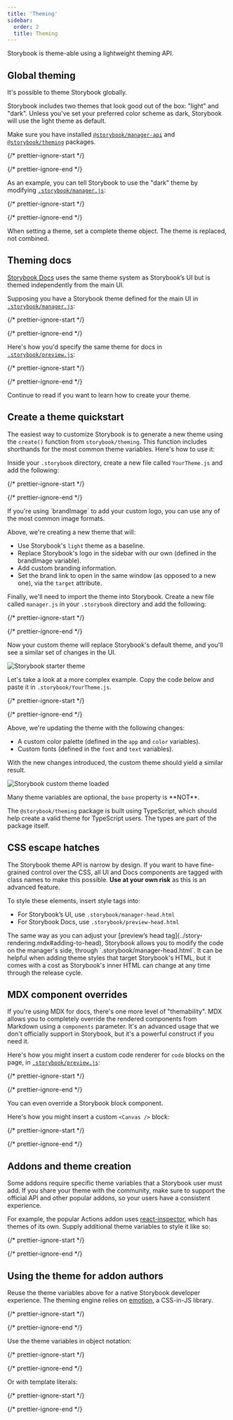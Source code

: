 ```yaml
---
title: 'Theming'
sidebar:
  order: 2
  title: Theming
---
```


<YouTubeCallout id="x2nGXHAKOrE" title="Storybook Theming" />

Storybook is theme-able using a lightweight theming API.

## Global theming

It's possible to theme Storybook globally.

Storybook includes two themes that look good out of the box: "light" and "dark". Unless you've set your preferred color scheme as dark, Storybook will use the light theme as default.

Make sure you have installed [`@storybook/manager-api`](https://www.npmjs.com/package/@storybook/manager-api) and [`@storybook/theming`](https://www.npmjs.com/package/@storybook/theming) packages.

{/* prettier-ignore-start */}

<CodeSnippets path="storybook-theming-packages-install.md" />

{/* prettier-ignore-end */}

As an example, you can tell Storybook to use the "dark" theme by modifying [`.storybook/manager.js`](./features-and-behavior.mdx):

{/* prettier-ignore-start */}

<CodeSnippets path="storybook-manager-dark-theme.md" />

{/* prettier-ignore-end */}

When setting a theme, set a complete theme object. The theme is replaced, not combined.

## Theming docs

[Storybook Docs](../../writing-docs/index.mdx) uses the same theme system as Storybook’s UI but is themed independently from the main UI.

Supposing you have a Storybook theme defined for the main UI in [`.storybook/manager.js`](../features-and-behavior.mdx):

{/* prettier-ignore-start */}

<CodeSnippets path="storybook-manager-dark-theme.md" />

{/* prettier-ignore-end */}

Here's how you'd specify the same theme for docs in [`.storybook/preview.js`](../index.mdx#configure-story-rendering):

{/* prettier-ignore-start */}

<CodeSnippets path="storybook-preview-docs-dark-theme.md" />

{/* prettier-ignore-end */}

Continue to read if you want to learn how to create your theme.

## Create a theme quickstart

The easiest way to customize Storybook is to generate a new theme using the `create()` function from `storybook/theming`. This function includes shorthands for the most common theme variables. Here's how to use it:

Inside your `.storybook` directory, create a new file called `YourTheme.js` and add the following:

{/* prettier-ignore-start */}

<CodeSnippets path="storybook-theme-example-variables.md" />

{/* prettier-ignore-end */}

<Callout variant="info" icon="💡">
  If you're using `brandImage` to add your custom logo, you can use any of the most common image formats.
</Callout>

Above, we're creating a new theme that will:

* Use Storybook's `light` theme as a baseline.
* Replace Storybook's logo in the sidebar with our own (defined in the brandImage variable).
* Add custom branding information.
* Set the brand link to open in the same window (as opposed to a new one), via the `target` attribute.

Finally, we'll need to import the theme into Storybook. Create a new file called `manager.js` in your `.storybook` directory and add the following:

{/* prettier-ignore-start */}

<CodeSnippets path="storybook-manager-custom-theme.md" />

{/* prettier-ignore-end */}

Now your custom theme will replace Storybook's default theme, and you'll see a similar set of changes in the UI.

![Storybook starter theme](../../_assets/configure/storybook-starter-custom-theme.png)

Let's take a look at a more complex example. Copy the code below and paste it in `.storybook/YourTheme.js`.

{/* prettier-ignore-start */}

<CodeSnippets path="your-theme.md" />

{/* prettier-ignore-end */}

Above, we're updating the theme with the following changes:

* A custom color palette (defined in the `app` and `color` variables).
* Custom fonts (defined in the `font` and `text` variables).

With the new changes introduced, the custom theme should yield a similar result.

![Storybook custom theme loaded](../../_assets/configure/storybook-custom-theme.png)

<Callout variant="info" icon="💡">
  Many theme variables are optional, the <code>base</code> property is **NOT**.
</Callout>

The `@storybook/theming` package is built using TypeScript, which should help create a valid theme for TypeScript users. The types are part of the package itself.

## CSS escape hatches

The Storybook theme API is narrow by design. If you want to have fine-grained control over the CSS, all UI and Docs components are tagged with class names to make this possible. **Use at your own risk** as this is an advanced feature.

To style these elements, insert style tags into:

* For Storybook’s UI, use `.storybook/manager-head.html`
* For Storybook Docs, use `.storybook/preview-head.html`

<Callout variant="warning" title="Caution">
  The same way as you can adjust your [preview’s head tag](../story-rendering.mdx#adding-to-head), Storybook allows you to modify the code on the manager's side, through `.storybook/manager-head.html`. It can be helpful when adding theme styles that target Storybook's HTML, but it comes with a cost as Storybook's inner HTML can change at any time through the release cycle.
</Callout>

## MDX component overrides

If you're using MDX for docs, there's one more level of "themability". MDX allows you to completely override the rendered components from Markdown using a `components` parameter. It's an advanced usage that we don't officially support in Storybook, but it's a powerful construct if you need it.

Here's how you might insert a custom code renderer for `code` blocks on the page, in [`.storybook/preview.js`](../index.mdx#configure-story-rendering):

{/* prettier-ignore-start */}

<CodeSnippets path="storybook-preview-custom-code-renderer.md" />

{/* prettier-ignore-end */}

You can even override a Storybook block component.

Here's how you might insert a custom `<Canvas />` block:

{/* prettier-ignore-start */}

<CodeSnippets path="storybook-preview-custom-canvas.md" />

{/* prettier-ignore-end */}

## Addons and theme creation

Some addons require specific theme variables that a Storybook user must add. If you share your theme with the community, make sure to support the official API and other popular addons, so your users have a consistent experience.

For example, the popular Actions addon uses [react-inspector](https://github.com/storybookjs/react-inspector/blob/master/src/styles/themes/chromeLight.tsx), which has themes of its own. Supply additional theme variables to style it like so:

{/* prettier-ignore-start */}

<CodeSnippets path="storybook-preview-extended-theme-variables.md" />

{/* prettier-ignore-end */}

## Using the theme for addon authors

Reuse the theme variables above for a native Storybook developer experience. The theming engine relies on [emotion](https://emotion.sh/), a CSS-in-JS library.

{/* prettier-ignore-start */}

<CodeSnippets path="storybook-theming-styled-import.md" />

{/* prettier-ignore-end */}

Use the theme variables in object notation:

{/* prettier-ignore-start */}

<CodeSnippets path="component-styled-variables-object-notation.md" />

{/* prettier-ignore-end */}

Or with template literals:

{/* prettier-ignore-start */}

<CodeSnippets path="component-styled-variables-template-literals.md" />

{/* prettier-ignore-end */}
